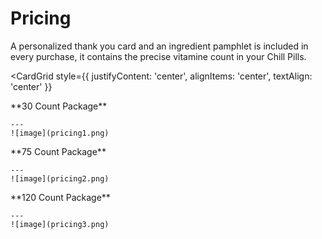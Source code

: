# Pricing

<Note>
  A personalized thank you card and an ingredient pamphlet is included in every purchase, it contains the precise vitamine count in your Chill Pills.
</Note>

<CardGrid
  style={{ justifyContent: 'center', alignItems: 'center', textAlign: 'center' }}
>
  <Card>
    <div style={{ textAlign: 'center' }}>
      **30 Count Package**
    </div>

    ---
    ![image](pricing1.png)
  </Card>

  <Card>
    <div style={{ textAlign: 'center' }}>
      **75 Count Package**
    </div>
    
    ---
    ![image](pricing2.png)
  </Card>

  <Card>
    <div style={{ textAlign: 'center' }}>
      **120 Count Package**
    </div>
    
    ---
    ![image](pricing3.png)
  </Card>
</CardGrid>
